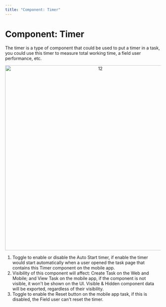 ```yaml
---
title: "Component: Timer"
---
```


# Component: Timer

The timer is a type of component that could be used to put a timer in a task, you could use this timer to measure total working time, a field user performance, etc. <div align="center">
  <img src="https://t3837933.p.clickup-attachments.com/t3837933/457d9b7a-c432-418f-9c62-9bf5de748582/12.png" alt="12" width="600" />
</div>

1. Toggle to enable or disable the Auto Start timer, if enable the timer would start automatically when a user opened the task page that contains this Timer component on the mobile app.
2. Visibility of this component will affect: Create Task on the Web and Mobile; and View Task on the mobile app, if the component is not visible, it won't be shown on the UI. Visible & Hidden component data will be exported, regardless of their visibility.
3. Toggle to enable the Reset button on the mobile app task, if this is disabled, the Field user can't reset the timer.